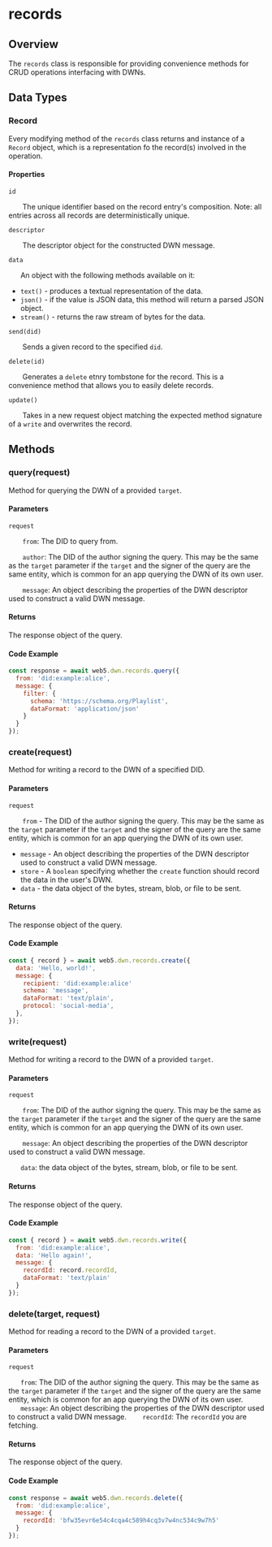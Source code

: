 # records

## Overview
The `records` class is responsible for providing convenience methods for CRUD operations interfacing with DWNs.

## Data Types

### Record

Every modifying method of the `records` class returns and instance of a `Record` object, which is a representation fo the record(s) involved in the operation. 

#### Properties

`id`

&nbsp;&nbsp;&nbsp;&nbsp;&nbsp;&nbsp; The unique identifier based on the record entry's composition. Note: all entries across all records are deterministically unique.

`descriptor`

&nbsp;&nbsp;&nbsp;&nbsp;&nbsp;&nbsp; The descriptor object for the constructed DWN message.

`data`

&nbsp;&nbsp;&nbsp;&nbsp;&nbsp;&nbsp;An object with the following methods available on it:
- `text()` - produces a textual representation of the data.
- `json()` - if the value is JSON data, this method will return a parsed JSON object.
- `stream()` - returns the raw stream of bytes for the data.

`send(did)`

&nbsp;&nbsp;&nbsp;&nbsp;&nbsp;&nbsp; Sends a given record to the specified `did`.

`delete(id)`

&nbsp;&nbsp;&nbsp;&nbsp;&nbsp;&nbsp; Generates a `delete` etnry tombstone for the record. This is a convenience method that allows you to easily delete records.

`update()`

&nbsp;&nbsp;&nbsp;&nbsp;&nbsp;&nbsp; Takes in a new request object matching the expected method signature of a `write` and overwrites the record.


## Methods

### query(request)

Method for querying the DWN of a provided `target`.

#### Parameters

`request`

&nbsp;&nbsp;&nbsp;&nbsp;&nbsp;&nbsp; `from`: The DID to query from.

&nbsp;&nbsp;&nbsp;&nbsp;&nbsp;&nbsp; `author`: The DID of the author signing the query. This may be the same as the `target` parameter if the `target` and the signer of the query are the same entity, which is common for an app querying the DWN of its own user.

&nbsp;&nbsp;&nbsp;&nbsp;&nbsp;&nbsp; `message`: An object describing the properties of the DWN descriptor used to construct a valid DWN message.

#### Returns

The response object of the query.

#### Code Example
```js
const response = await web5.dwn.records.query({
  from: 'did:example:alice',
  message: {
    filter: {
      schema: 'https://schema.org/Playlist',
      dataFormat: 'application/json'
    }
  }
});
```

### create(request)

Method for writing a record to the DWN of a specified DID.

#### Parameters

`request`

&nbsp;&nbsp;&nbsp;&nbsp;&nbsp;&nbsp;  `from` - The DID of the author signing the query. This may be the same as the `target` parameter if the `target` and the signer of the query are the same entity, which is common for an app querying the DWN of its own user.
- `message` - An object describing the properties of the DWN descriptor used to construct a valid DWN message.
- `store` - A `boolean` specifying whether the `create` function should record the data in the user's DWN.
- `data` - the data object of the bytes, stream, blob, or file to be sent.

#### Returns

The response object of the query.

#### Code Example
```js
const { record } = await web5.dwn.records.create({
  data: 'Hello, world!',
  message: {
    recipient: 'did:example:alice'
    schema: 'message',
    dataFormat: 'text/plain',
    protocol: 'social-media',
  },
});
```

### write(request)

Method for writing a record to the DWN of a provided `target`.

#### Parameters

`request`

&nbsp;&nbsp;&nbsp;&nbsp;&nbsp;&nbsp; `from`: The DID of the author signing the query. This may be the same as the `target` parameter if the `target` and the signer of the query are the same entity, which is common for an app querying the DWN of its own user.

&nbsp;&nbsp;&nbsp;&nbsp;&nbsp;&nbsp; `message`: An object describing the properties of the DWN descriptor used to construct a valid DWN message.

&nbsp;&nbsp;&nbsp;&nbsp;&nbsp;&nbsp;`data`: the data object of the bytes, stream, blob, or file to be sent.

#### Returns

The response object of the query.

#### Code Example
```js
const { record } = await web5.dwn.records.write({
  from: 'did:example:alice',
  data: 'Hello again!',
  message: {
    recordId: record.recordId,
    dataFormat: 'text/plain'
  }
});
```

### delete(target, request)

Method for reading a record to the DWN of a provided `target`.

#### Parameters

`request`

&nbsp;&nbsp;&nbsp;&nbsp;&nbsp;&nbsp;`from`: The DID of the author signing the query. This may be the same as the `target` parameter if the `target` and the signer of the query are the same entity, which is common for an app querying the DWN of its own user.
&nbsp;&nbsp;&nbsp;&nbsp;&nbsp;&nbsp;`message`: An object describing the properties of the DWN descriptor used to construct a valid DWN message.
&nbsp;&nbsp;&nbsp;&nbsp;&nbsp;&nbsp; `recordId`: The `recordId` you are fetching.

#### Returns

The response object of the query.

#### Code Example
```js
const response = await web5.dwn.records.delete({
  from: 'did:example:alice',
  message: {
    recordId: 'bfw35evr6e54c4cqa4c589h4cq3v7w4nc534c9w7h5'
  }
});
```